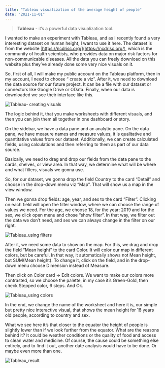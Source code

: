 ```yaml
---
title: "Tableau visualization of the average height of people"
date: "2021-11-01"
---
```



> **Tableau** - it’s a powerful data visualization tool.



I wanted to make an experiment with Tableau, and as I recently found a very interesting dataset on human height, I want to use it here. The dataset is from the website [https://ncdrisc.org/](https://ncdrisc.org/), which is the community of health scientists, who provides data on major risk factors for non-communicable diseases. All the data you can freely download on this website plus they’ve already done some very nice visuals on it.

So, first of all, I will make my public account on the Tableau platform, then in my account, I need to choose “ create a viz”. After it, we need to download the data source for our future project. It can be a file with our dataset or connectors like Google Drive or OData. Finally, when our data is downloaded we see their interface like this.


 ![Tableau- creating visuals](./imgs/tableau_1.png)


The logic behind it, that you make worksheets with different visuals, and then you can join them all together in one dashboard or story.



On the sidebar, we have a data pane and an analytic pane. On the data pane, we have measure names and measure values, it is qualitative and quantitative values from our dataset. Additionally, we can create calculated fields, using calculations and then referring to them as part of our data source.

Basically, we need to drag and drop our fields from the data pane to the cards, shelves, or view area. In that way, we determine what will be where and what filters, visuals we gonna use.



So, for our dataset, we gonna drop the field Country to the card “Detail” and choose in the drop-down menu viz “Map”. That will show us a map in the view window.



Then we gonna drop fields: age, year, and sex to the card “Filter”. Clicking on each field will open the filter window, where we can choose the range of values we need. For the age, we choose 18, for the year: 2019 and for the sex, we click open menu and chose “show filter”. In that way, we filter out the data we don’t need, and sex we can always change in the filter on our right.


![Tableau_using filters](./imgs/tableau_2.png)



After it, we need some data to show on the map. For this, we drag and drop the field “Mean height” to the card Color. It will color our map in different colors, but be careful. In that way, it automatically shows not Mean height, but SUM(Mean height). To change it, click on the field, and in the drop-down menu choose Dimension instead of Measure.

Then click on Color card -> Edit colors. We want to make our colors more contrasted, so we choose the palette, in my case it’s Green-Gold, then check Stepped color, 6 steps. And Ok.


![Tableau_using colors](./imgs/tableau_3.png)



In the end, we change the name of the worksheet and here it is, our simple but pretty nice interactive visual, that shows the mean height for 18 years old people, according to country and sex.

What we see here it’s that closer to the equator the height of people is slightly lower than if we look further from the equator. What are the reasons behind it? It could be weather conditions or the quality of food and access to clean water and medicine. Of course, the cause could be something else entirely, and to find it out, another date analysis would have to be done. Or maybe even more than one.


![Tableau_result](./imgs/tableau_4.png)
